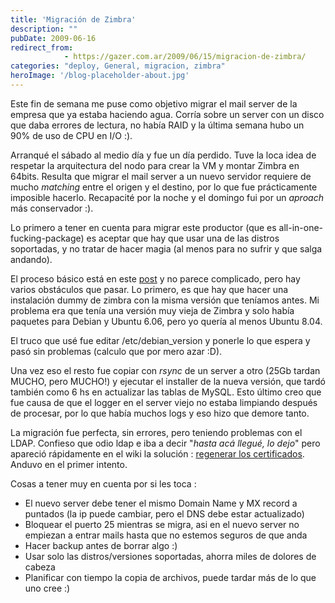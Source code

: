 ```yaml
---
title: 'Migración de Zimbra'
description: ""
pubDate: 2009-06-16
redirect_from: 
            - https://gazer.com.ar/2009/06/15/migracion-de-zimbra/
categories: "deploy, General, migracion, zimbra"
heroImage: '/blog-placeholder-about.jpg'
---
```

Este fin de semana me puse como objetivo migrar el mail server de la empresa que ya estaba haciendo agua. Corría sobre un server con un disco que daba errores de lectura, no había RAID y la última semana hubo un 90% de uso de CPU en I/O :).

Arranqué el sábado al medio día y fue un día perdido. Tuve la loca idea de respetar la arquitectura del nodo para crear la VM y montar Zimbra en 64bits. Resulta que migrar el mail server a un nuevo servidor requiere de mucho _matching_ entre el origen y el destino, por lo que fue prácticamente imposible hacerlo. Recapacité por la noche y el domingo fui por un _aproach_ más conservador :).

Lo primero a tener en cuenta para migrar este productor (que es all-in-one-fucking-package) es aceptar que hay que usar una de las distros soportadas, y no tratar de hacer magia (al menos para no sufrir y que salga andando).

El proceso básico está en este [post](http://www.zimbrablog.com/blog/archives/2007/10/moving-zcs-to-another-server.html) y no parece complicado, pero hay varios obstáculos que pasar. Lo primero, es que hay que hacer una instalación dummy de zimbra con la misma versión que teníamos antes. Mi problema era que tenía una versión muy vieja de Zimbra y solo había paquetes para Debian y Ubuntu 6.06, pero yo quería al menos Ubuntu 8.04.

El truco que usé fue editar /etc/debian_version y ponerle lo que espera y pasó sin problemas (calculo que por mero azar :D).

Una vez eso el resto fue copiar con _rsync_ de un server a otro (25Gb tardan MUCHO, pero MUCHO!) y ejecutar el installer de la nueva versión, que tardó también como 6 hs en actualizar las tablas de MySQL. Esto último creo que fue causa de que el logger en el server viejo no estaba limpiando después de procesar, por lo que había muchos logs y eso hizo que demore tanto.

La migración fue perfecta, sin errores, pero teniendo problemas con el LDAP. Confieso que odio ldap e iba a decir "_hasta acá llegué, lo dejo_" pero apareció rápidamente en el wiki la solución : [regenerar los certificados](http://wiki.zimbra.com/index.php?title=SSL_Certificate_Problems). Anduvo en el primer intento.

Cosas a tener muy en cuenta por si les toca :

- El nuevo server debe tener el mismo Domain Name y MX record a puntados (la ip puede cambiar, pero el DNS debe estar actualizado)
- Bloquear el puerto 25 mientras se migra, asi en el nuevo server no empiezan a entrar mails hasta que no estemos seguros de que anda
- Hacer backup antes de borrar algo :)
- Usar solo las distros/versiones soportadas, ahorra miles de dolores de cabeza
- Planificar con tiempo la copia de archivos, puede tardar más de lo que uno cree :)
